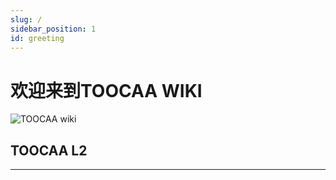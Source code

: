 ```yaml
---
slug: /
sidebar_position: 1
id: greeting
---
```


# 欢迎来到TOOCAA WIKI

![TOOCAA wiki](http://wiki-toocaa.oss-cn-hongkong.aliyuncs.com/11wiki.png)

## TOOCAA L2
---

<cardbox>
  <card
    href="toocaal2/"
    title="TOOCAA L2 Laser Engraver"
    description="TOOCAA L2: Expert of Safe Engraving"
    img={'http://wiki-toocaa.oss-cn-hongkong.aliyuncs.com/wiki/20241220-171848.jpg'}
  />

<card
  href="https://wiki.toocaa.com/toocaal2/TOOCAA%20L2%20Accessories/"
  title="TOOCAA L2 Accessories"
  description="Meet All Your Accessories Needs"
  img="https://wiki-toocaa.oss-cn-hongkong.aliyuncs.com/wiki/2222.png"
/>


<card
  href="https://wiki.toocaa.com/toocaal2/TOOCAA%20L2%20Accessories/Laser%20Module/"
  title="TOOCAA L2 Laser Module"
  description="TOOCAA L2 Laser Module Meet All Your Needs"
  img="http://wiki-toocaa.oss-cn-hongkong.aliyuncs.com/wiki/11111.png"
/>

</cardbox>

